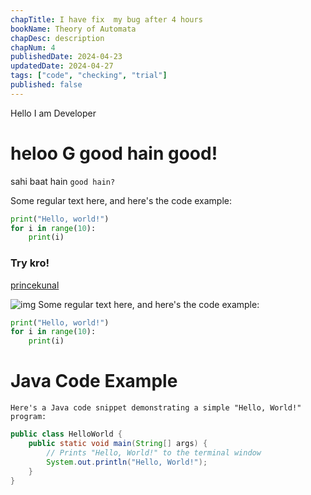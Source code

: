```yaml
---
chapTitle: I have fix  my bug after 4 hours
bookName: Theory of Automata
chapDesc: description
chapNum: 4
publishedDate: 2024-04-23
updatedDate: 2024-04-27
tags: ["code", "checking", "trial"]
published: false
---
```



<Callout type="danger">Hello I am Developer</Callout>
# heloo G good hain good!

sahi baat hain `good hain?`

Some regular text here, and here's the code example:

```python
print("Hello, world!")
for i in range(10):
    print(i)
```
### Try kro!

[princekunal](https://github.com/princekunal101)

![img](https://avatars.githubusercontent.com/u/138247815?v=4)
Some regular text here, and here's the code example:

```python  showLineNumbers /print/#v
print("Hello, world!")
for i in range(10):
    print(i)
```
# Java Code Example
```
Here's a Java code snippet demonstrating a simple "Hello, World!" program:
```
```java { 2} showLineNumbers title="demo.java"
public class HelloWorld {
    public static void main(String[] args) {
        // Prints "Hello, World!" to the terminal window
        System.out.println("Hello, World!");
    }
}
